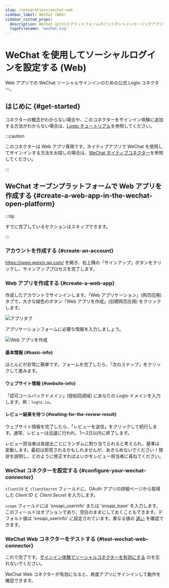 ```yaml
---
slug: /integrations/wechat-web
sidebar_label: WeChat (Web)
sidebar_custom_props:
  description: WeChat はクロスプラットフォームのインスタントメッセージングアプリです。
  logoFilename: 'wechat.svg'
---
```




# WeChat を使用してソーシャルログインを設定する (Web)

Web アプリでの WeChat ソーシャルサインインのための公式 Logto コネクター。

<GuideTip />

## はじめに \{#get-started}

コネクターの概念がわからない場合や、このコネクターをサインイン体験に追加する方法がわからない場合は、[Logto チュートリアル](/connectors/social-connectors)を参照してください。

:::caution

このコネクターは Web アプリ専用です。ネイティブアプリで WeChat を使用してサインインする方法をお探しの場合は、[WeChat ネイティブコネクター](/integrations/wechat-native)を参照してください。

:::

## WeChat オープンプラットフォームで Web アプリを作成する \{#create-a-web-app-in-the-wechat-open-platform}

:::tip

すでに完了しているセクションはスキップできます。

:::

### アカウントを作成する \{#create-an-account}

https://open.weixin.qq.com/ を開き、右上隅の「サインアップ」ボタンをクリックし、サインアッププロセスを完了します。

### Web アプリを作成する \{#create-a-web-app}

作成したアカウントでサインインします。「Web アプリケーション」(网页应用) タブで、大きな緑色のボタン「Web アプリを作成」(创建网页应用) をクリックします。

<img src={appTabsImage} alt="アプリタブ" />

アプリケーションフォームに必要な情報を入力しましょう。

<img src={createWebAppImage} alt="Web アプリを作成" />

#### 基本情報 \{#basic-info}

ほとんどが非常に簡単です。フォームを完了したら、「次のステップ」をクリックして進みます。

#### ウェブサイト情報 \{#website-info}

「認可コールバックドメイン」(授权回调域) にあなたの Logto ドメインを入力します。例：`logto.io`。

#### レビュー結果を待つ \{#waiting-for-the-review-result}

ウェブサイト情報を完了したら、「レビューを送信」をクリックして続行します。通常、レビューは迅速に行われ、1〜2日以内に終了します。

レビュー担当者は各提出ごとにランダムに割り当てられると考えられ、基準は変動します。最初は拒否されるかもしれませんが、あきらめないでください！現状を説明し、どのように修正すればよいかをレビュー担当者に尋ねてください。

### WeChat コネクターを設定する \{#configure-your-wechat-connector}

`clientId` と `clientSecret` フィールドに、OAuth アプリの詳細ページから取得した _Client ID_ と _Client Secret_ を入力します。

`scope` フィールドには 'snsapi_userinfo' または 'snsapi_base' を入力します。このフィールドはオプションであり、空白のままにしておくこともできます。デフォルト値は 'snsapi_userinfo' に設定されています。異なる値の [違い](https://developers.weixin.qq.com/doc/offiaccount/OA_Web_Apps/Wechat_webpage_authorization.html) を確認できます。

### WeChat Web コネクターをテストする \{#test-wechat-web-connector}

これで完了です。[サインイン体験でソーシャルコネクターを有効にする](/connectors/social-connectors/#enable-social-sign-in) のを忘れないでください。

WeChat Web コネクターが有効になると、再度アプリにサインインして動作を確認できます。
